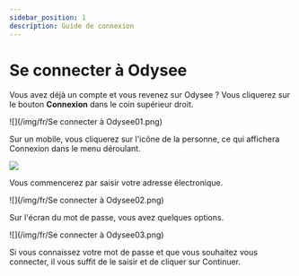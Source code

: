 ---
sidebar_position: 1
description: Guide de connexion
---

# Se connecter à Odysee

Vous avez déjà un compte et vous revenez sur Odysee ? Vous cliquerez sur le bouton **Connexion** dans le coin supérieur droit.

![](/img/fr/Se connecter à Odysee01.png)

Sur un mobile, vous cliquerez sur l'icône de la personne, ce qui affichera Connexion dans le menu déroulant.

![](https://i.imgur.com/vWURDEo.jpg)

Vous commencerez par saisir votre adresse électronique.

![](/img/fr/Se connecter à Odysee02.png)

Sur l'écran du mot de passe, vous avez quelques options.

![](/img/fr/Se connecter à Odysee03.png)

Si vous connaissez votre mot de passe et que vous souhaitez vous connecter, il vous suffit de le saisir et de cliquer sur Continuer.

